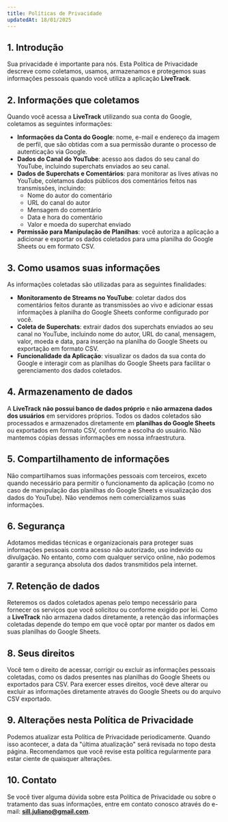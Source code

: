 ```yaml
---
title: Políticas de Privacidade
updatedAt: 18/01/2025
---
```


## 1. Introdução

Sua privacidade é importante para nós. Esta Política de Privacidade descreve como coletamos, usamos, armazenamos e protegemos suas informações pessoais quando você utiliza a aplicação **LiveTrack**.

## 2. Informações que coletamos

Quando você acessa a **LiveTrack** utilizando sua conta do Google, coletamos as seguintes informações:

- **Informações da Conta do Google**: nome, e-mail e endereço da imagem de perfil, que são obtidas com a sua permissão durante o processo de autenticação via Google.
- **Dados do Canal do YouTube**: acesso aos dados do seu canal do YouTube, incluindo superchats enviados ao seu canal.
- **Dados de Superchats e Comentários**: para monitorar as lives ativas no YouTube, coletamos dados públicos dos comentários feitos nas transmissões, incluindo:
  - Nome do autor do comentário
  - URL do canal do autor
  - Mensagem do comentário
  - Data e hora do comentário
  - Valor e moeda do superchat enviado
- **Permissão para Manipulação de Planilhas**: você autoriza a aplicação a adicionar e exportar os dados coletados para uma planilha do Google Sheets ou em formato CSV.

## 3. Como usamos suas informações

As informações coletadas são utilizadas para as seguintes finalidades:

- **Monitoramento de Streams no YouTube**: coletar dados dos comentários feitos durante as transmissões ao vivo e adicionar essas informações à planilha do Google Sheets conforme configurado por você.
- **Coleta de Superchats**: extrair dados dos superchats enviados ao seu canal no YouTube, incluindo nome do autor, URL do canal, mensagem, valor, moeda e data, para inserção na planilha do Google Sheets ou exportação em formato CSV.
- **Funcionalidade da Aplicação**: visualizar os dados da sua conta do Google e interagir com as planilhas do Google Sheets para facilitar o gerenciamento dos dados coletados.

## 4. Armazenamento de dados

A **LiveTrack** **não possui banco de dados próprio** e **não armazena dados dos usuários** em servidores próprios. Todos os dados coletados são processados e armazenados diretamente em **planilhas do Google Sheets** ou exportados em formato CSV, conforme a escolha do usuário. Não mantemos cópias dessas informações em nossa infraestrutura.

## 5. Compartilhamento de informações

Não compartilhamos suas informações pessoais com terceiros, exceto quando necessário para permitir o funcionamento da aplicação (como no caso de manipulação das planilhas do Google Sheets e visualização dos dados do YouTube). Não vendemos nem comercializamos suas informações.

## 6. Segurança

Adotamos medidas técnicas e organizacionais para proteger suas informações pessoais contra acesso não autorizado, uso indevido ou divulgação. No entanto, como com qualquer serviço online, não podemos garantir a segurança absoluta dos dados transmitidos pela internet.

## 7. Retenção de dados

Reteremos os dados coletados apenas pelo tempo necessário para fornecer os serviços que você solicitou ou conforme exigido por lei. Como a **LiveTrack** não armazena dados diretamente, a retenção das informações coletadas depende do tempo em que você optar por manter os dados em suas planilhas do Google Sheets.

## 8. Seus direitos

Você tem o direito de acessar, corrigir ou excluir as informações pessoais coletadas, como os dados presentes nas planilhas do Google Sheets ou exportados para CSV. Para exercer esses direitos, você deve alterar ou excluir as informações diretamente através do Google Sheets ou do arquivo CSV exportado.

## 9. Alterações nesta Política de Privacidade

Podemos atualizar esta Política de Privacidade periodicamente. Quando isso acontecer, a data da "última atualização" será revisada no topo desta página. Recomendamos que você revise esta política regularmente para estar ciente de quaisquer alterações.

## 10. Contato

Se você tiver alguma dúvida sobre esta Política de Privacidade ou sobre o tratamento das suas informações, entre em contato conosco através do e-mail: **sill.juliano@gmail.com**.
